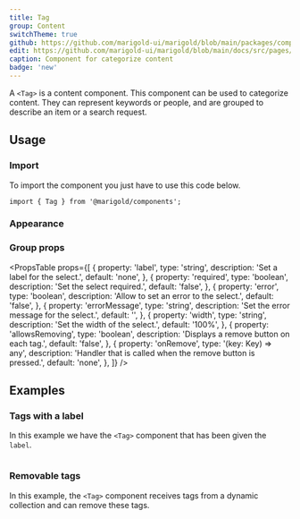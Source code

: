 ```yaml
---
title: Tag
group: Content
switchTheme: true
github: https://github.com/marigold-ui/marigold/blob/main/packages/components/src/TagGroup/TagGroup.tsx
edit: https://github.com/marigold-ui/marigold/blob/main/docs/src/pages/components/tag.mdx
caption: Component for categorize content
badge: 'new'
---
```


A `<Tag>` is a content component. This component can be used to categorize content. They can represent keywords or people, and are grouped to describe an item or a search request.

<Preview>
  <BasicTagDemo />
</Preview>

## Usage

### Import

To import the component you just have to use this code below.

```tsx
import { Tag } from '@marigold/components';
```

### Appearance

<AppearanceTable />

### Group props

<PropsTable
  props={[
    {
      property: 'label',
      type: 'string',
      description: 'Set a label for the select.',
      default: 'none',
    },
    {
      property: 'required',
      type: 'boolean',
      description: 'Set the select required.',
      default: 'false',
    },
    {
      property: 'error',
      type: 'boolean',
      description: 'Allow to set an error to the select.',
      default: 'false',
    },
    {
      property: 'errorMessage',
      type: 'string',
      description: 'Set the error message for the select.',
      default: '',
    },
    {
      property: 'width',
      type: 'string',
      description: 'Set the width of the select.',
      default: '100%',
    },
    {
      property: 'allowsRemoving',
      type: 'boolean',
      description: 'Displays a remove button on each tag.',
      default: 'false',
    },
    {
      property: 'onRemove',
      type: '(key: Key) => any',
      description: 'Handler that is called when the remove button is pressed.',
      default: 'none',
    },
  ]}
/>

## Examples

### Tags with a label

In this example we have the `<Tag>` component that has been given the `label`.

```tsx preview file=components/Tag/label-tag.demo.tsx

```

### Removable tags

In this example, the `<Tag>` component receives tags from a dynamic collection and can remove these tags.

```tsx preview file=components/Tag/remove-tag.demo.tsx

```
